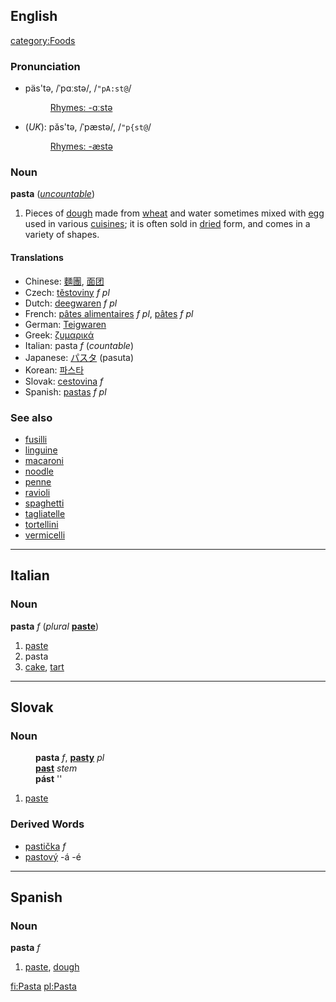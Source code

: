 ==English==
[[category:Foods]]
===Pronunciation===
*päs'tə, /ˈpɑːstə/, /<tt>"pA:st@</tt>/
*:[[Rhymes:English:-ɑːstə|Rhymes: -ɑːstə]]
*(''UK''): păs'tə, /ˈpæstə/, /<tt>"p{st@</tt>/
*:[[Rhymes:English:-æstə|Rhymes: -æstə]]

===Noun===
'''pasta''' (''[[uncountable]]'')

#Pieces of [[dough]] made from [[wheat]] and water sometimes mixed with [[egg]] used in various [[cuisine]]s; it is often sold in [[dried]] form, and comes in a variety of shapes.

====Translations====
*Chinese: [[麵團]], [[面团]]
*Czech: [[těstoviny]]  ''f pl''
*Dutch: [[deegwaren]] ''f pl''<!-- plural? -->
*French: [[pâtes alimentaires]] ''f pl'', [[pâtes]] ''f pl''
*German: [[Teigwaren]]<!-- plural? -->
*Greek: [[ζυμαρικά]]<!-- plural. gender? -->
*Italian: pasta ''f'' (''countable'')<!-- does italian even have uncountable nouns?! -->
*Japanese: [[パスタ]] (pasuta)
*Korean: [[파스타]]
*Slovak: [[cestovina]]  ''f''
*Spanish: [[pastas]] ''f pl''

===See also===
*[[fusilli]]
*[[linguine]]
*[[macaroni]]
*[[noodle]]
*[[penne]]
*[[ravioli]]
*[[spaghetti]]
*[[tagliatelle]]
*[[tortellini]]
*[[vermicelli]]
{{Wikipedia}}

----
==Italian==
===Noun===
'''pasta''' ''f'' (''plural'' '''[[paste]]''')

#[[paste]]
#pasta
#[[cake]], [[tart]]

----
==Slovak==
===Noun===
:'''pasta''' ''f'', '''[[pasty]]''' ''pl''
:'''[[past]]''' ''stem''
:'''pást''' ''{{genpl}}
{{zena}}
# [[paste]]

===Derived Words===
* [[pastička]] ''f''
* [[pastový]] -á -é

----

==Spanish==
===Noun===
'''pasta''' ''f''
# [[paste]], [[dough]]

[[fi:Pasta]]
[[pl:Pasta]]
